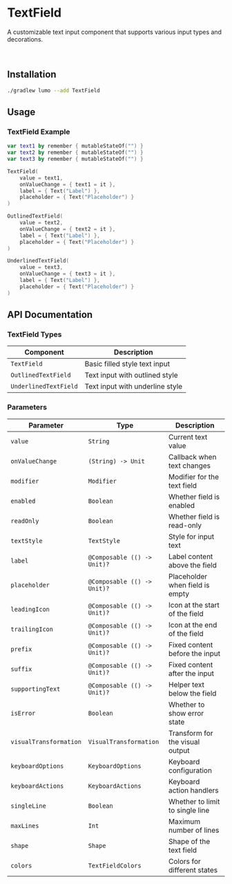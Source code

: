 
# TextField

A customizable text input component that supports various input types and decorations.

<SourceCodeTag componentName="textfield" />

<ComponentVideo componentName="textfield" />

<br />

## Installation

```bash copy
./gradlew lumo --add TextField
```

## Usage

### TextField Example

```kotlin copy
var text1 by remember { mutableStateOf("") }
var text2 by remember { mutableStateOf("") }
var text3 by remember { mutableStateOf("") }

TextField(
    value = text1,
    onValueChange = { text1 = it },
    label = { Text("Label") },
    placeholder = { Text("Placeholder") }
)

OutlinedTextField(
    value = text2,
    onValueChange = { text2 = it },
    label = { Text("Label") },
    placeholder = { Text("Placeholder") }
)

UnderlinedTextField(
    value = text3,
    onValueChange = { text3 = it },
    label = { Text("Label") },
    placeholder = { Text("Placeholder") }
)
```

## API Documentation

### TextField Types

| Component             | Description                     |
| --------------------- | ------------------------------- |
| `TextField`           | Basic filled style text input   |
| `OutlinedTextField`   | Text input with outlined style  |
| `UnderlinedTextField` | Text input with underline style |

### Parameters

| Parameter              | Type                        | Description                     |
| ---------------------- | --------------------------- | ------------------------------- |
| `value`                | `String`                    | Current text value              |
| `onValueChange`        | `(String) -> Unit`          | Callback when text changes      |
| `modifier`             | `Modifier`                  | Modifier for the text field     |
| `enabled`              | `Boolean`                   | Whether field is enabled        |
| `readOnly`             | `Boolean`                   | Whether field is read-only      |
| `textStyle`            | `TextStyle`                 | Style for input text            |
| `label`                | `@Composable (() -> Unit)?` | Label content above the field   |
| `placeholder`          | `@Composable (() -> Unit)?` | Placeholder when field is empty |
| `leadingIcon`          | `@Composable (() -> Unit)?` | Icon at the start of the field  |
| `trailingIcon`         | `@Composable (() -> Unit)?` | Icon at the end of the field    |
| `prefix`               | `@Composable (() -> Unit)?` | Fixed content before the input  |
| `suffix`               | `@Composable (() -> Unit)?` | Fixed content after the input   |
| `supportingText`       | `@Composable (() -> Unit)?` | Helper text below the field     |
| `isError`              | `Boolean`                   | Whether to show error state     |
| `visualTransformation` | `VisualTransformation`      | Transform for the visual output |
| `keyboardOptions`      | `KeyboardOptions`           | Keyboard configuration          |
| `keyboardActions`      | `KeyboardActions`           | Keyboard action handlers        |
| `singleLine`           | `Boolean`                   | Whether to limit to single line |
| `maxLines`             | `Int`                       | Maximum number of lines         |
| `shape`                | `Shape`                     | Shape of the text field         |
| `colors`               | `TextFieldColors`           | Colors for different states     |

